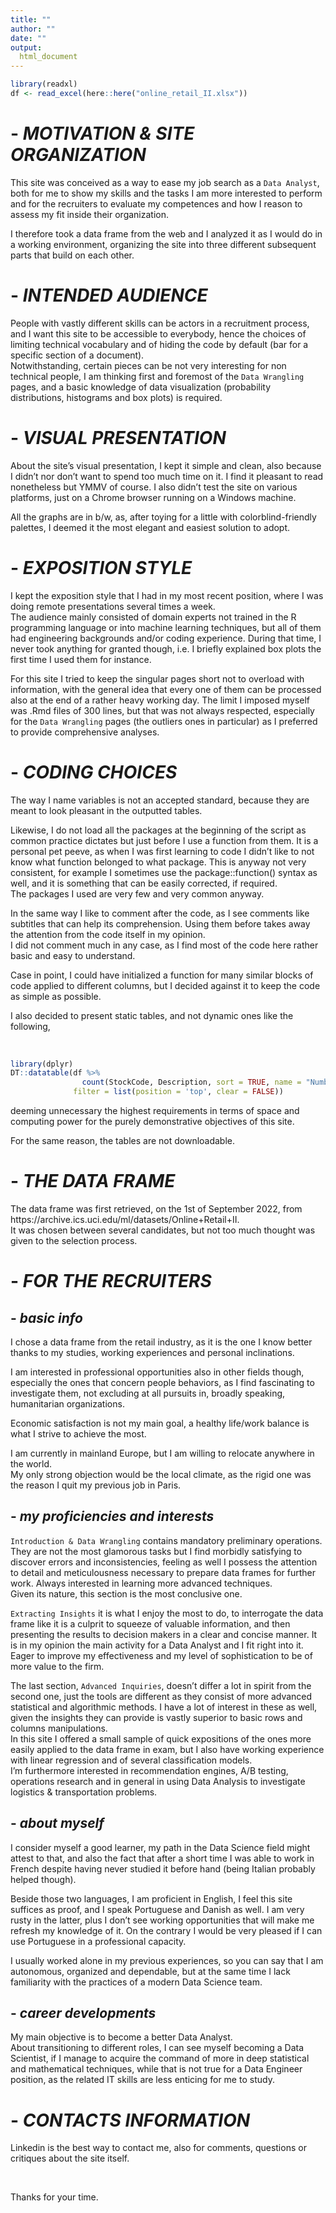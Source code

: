 ```yaml
---
title: ""
author: ""
date: ""
output: 
  html_document
---
```


```r
library(readxl)
df <- read_excel(here::here("online_retail_II.xlsx"))
```

# - *MOTIVATION & SITE ORGANIZATION*

This site was conceived as a way to ease my job search as a `Data Analyst`, both for me to show my skills and the tasks I am more interested to perform and for the recruiters to evaluate my competences and how I reason to assess my fit inside their organization.

I therefore took a data frame from the web and I analyzed it as I would do in a working environment, organizing the site into three different subsequent parts that build on each other.

# - *INTENDED AUDIENCE*

People with vastly different skills can be actors in a recruitment process, and I want this site to be accessible to everybody, hence the choices of limiting technical vocabulary and of hiding the code by default (bar for a specific section of a document).  
Notwithstanding, certain pieces can be not very interesting for non technical people, I am thinking first and foremost of the `Data Wrangling` pages, and a basic knowledge of data visualization (probability distributions, histograms and box plots) is required.

# - *VISUAL PRESENTATION*

About the site's visual presentation, I kept it simple and clean, also because I didn't nor don't want to spend too much time on it. I find it pleasant to read nonetheless but YMMV of course. I also didn't test the site on various platforms, just on a Chrome browser running on a Windows machine.

All the graphs are in b/w, as, after toying for a little with colorblind-friendly palettes, I deemed it the most elegant and easiest solution to adopt.

# - *EXPOSITION STYLE*

I kept the exposition style that I had in my most recent position, where I was doing remote presentations several times a week.   
The audience mainly consisted of domain experts not trained in the R programming language or into machine learning techniques, but all of them had engineering backgrounds and/or coding experience. During that time, I never took anything for granted though, i.e. I briefly explained box plots the first time I used them for instance.

For this site I tried to keep the singular pages short not to overload with information, with the general idea that every one of them can be processed also at the end of a rather heavy working day. The limit I imposed myself was .Rmd files of 300 lines, but that was not always respected, especially for the `Data Wrangling` pages (the outliers ones in particular) as I preferred to provide comprehensive analyses.

# - *CODING CHOICES*

The way I name variables is not an accepted standard, because they are meant to look pleasant in the outputted tables.

Likewise, I do not load all the packages at the beginning of the script as common practice dictates but just before I use a function from them. It is a personal pet peeve, as when I was first learning to code I didn't like to not know what function belonged to what package. This is anyway not very consistent, for example I sometimes use the package::function() syntax as well, and it is something that can be easily corrected, if required.  
The packages I used are very few and very common anyway.

In the same way I like to comment after the code, as I see comments like subtitles that can help its comprehension. Using them before takes away the attention from the code itself in my opinion.   
I did not comment much in any case, as I find most of the code here rather basic and easy to understand.

Case in point, I could have initialized a function for many similar blocks of code applied to different columns, but I decided against it to keep the code as simple as possible.

I also decided to present static tables, and not dynamic ones like the following,

<br>

```r
library(dplyr)
DT::datatable(df %>%
                count(StockCode, Description, sort = TRUE, name = "Number of Occurrences"),
              filter = list(position = 'top', clear = FALSE))
```

deeming unnecessary the highest requirements in terms of space and computing power for the purely demonstrative objectives of this site.

For the same reason, the tables are not downloadable.

# - *THE DATA FRAME*

The data frame was first retrieved, on the 1st of September 2022, from https://archive.ics.uci.edu/ml/datasets/Online+Retail+II.   
It was chosen between several candidates, but not too much thought was given to the selection process.

# - *FOR THE RECRUITERS*

## - *basic info*

I chose a data frame from the retail industry, as it is the one I know better thanks to my studies, working experiences and personal inclinations.

I am interested in professional opportunities also in other fields though, especially the ones that concern people behaviors, as I find fascinating to investigate them, not excluding at all pursuits in, broadly speaking, humanitarian organizations.

Economic satisfaction is not my main goal, a healthy life/work balance is what I strive to achieve the most.

I am currently in mainland Europe, but I am willing to relocate anywhere in the world.   
My only strong objection would be the local climate, as the rigid one was the reason I quit my previous job in Paris.

## - *my proficiencies and interests*

`Introduction & Data Wrangling` contains mandatory preliminary operations. They are not the most glamorous tasks but I find morbidly satisfying to discover errors and inconsistencies, feeling as well I possess the attention to detail and meticulousness necessary to prepare data frames for further work. Always interested in learning more advanced techniques.   
Given its nature, this section is the most conclusive one.

`Extracting Insights` it is what I enjoy the most to do, to interrogate the data frame like it is a culprit to squeeze of valuable information, and then presenting the results to decision makers in a clear and concise manner. It is in my opinion the main activity for a Data Analyst and I fit right into it. Eager to improve my effectiveness and my level of sophistication to be of more value to the firm.

The last section, `Advanced Inquiries`, doesn't differ a lot in spirit from the second one, just the tools are different as they consist of more advanced statistical and algorithmic methods. I have a lot of interest in these as well, given the insights they can provide is vastly superior to basic rows and columns manipulations.   
In this site I offered a small sample of quick expositions of the ones more easily applied to the data frame in exam, but I also have working experience with linear regression and of several classification models.   
I'm furthermore interested in recommendation engines, A/B testing, operations research and in general in using Data Analysis to investigate logistics & transportation problems.

## - *about myself*

I consider myself a good learner, my path in the Data Science field might attest to that, and also the fact that after a short time I was able to work in French despite having never studied it before hand (being Italian probably helped though).

Beside those two languages, I am proficient in English, I feel this site suffices as proof, and I speak Portuguese and Danish as well. I am very rusty in the latter, plus I don't see working opportunities that will make me refresh my knowledge of it. On the contrary I would be very pleased if I can use Portuguese in a professional capacity.

I usually worked alone in my previous experiences, so you can say that I am autonomous, organized and dependable, but at the same time I lack familiarity with the practices of a modern Data Science team.

## - *career developments*

My main objective is to become a better Data Analyst.   
About transitioning to different roles, I can see myself becoming a Data Scientist, if I manage to acquire the command of more in deep statistical and mathematical techniques, while that is not true for a Data Engineer position, as the related IT skills are less enticing for me to study.

# - *CONTACTS INFORMATION*

Linkedin is the best way to contact me, also for comments, questions or critiques about the site itself.

<br>

Thanks for your time.